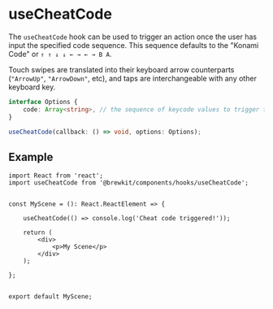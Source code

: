

<Meta title="Hooks/useCheatCode" />


# useCheatCode

The `useCheatCode` hook can be used to trigger an action once the user has input the specified code sequence. This
sequence defaults to the "Konami Code" or `↑ ↑ ↓ ↓ ← → ← → B A`.

Touch swipes are translated into their keyboard arrow counterparts (`"ArrowUp"`, `"ArrowDown"`, etc), and taps are
interchangeable with any other keyboard key.

```ts
interface Options {
    code: Array<string>, // the sequence of keycode values to trigger the callback
}

useCheatCode(callback: () => void, options: Options);
```

## Example

```tsx
import React from 'react';
import useCheatCode from '@brewkit/components/hooks/useCheatCode';


const MyScene = (): React.ReactElement => {
    
    useCheatCode(() => console.log('Cheat code triggered!'));

    return (
        <div>
            <p>My Scene</p>
        </div>
    );
    
};


export default MyScene;
```
